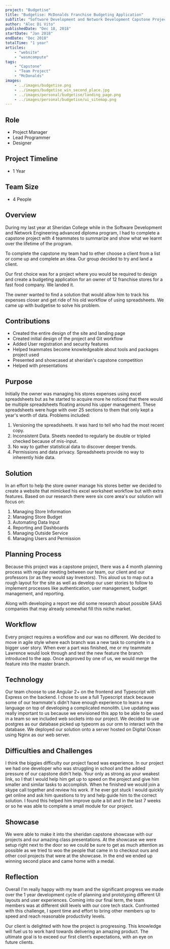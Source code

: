```yaml
---
project: "Budgetise"
title: "Budgetise: McDonalds Franchise Budgeting Application"
subTitle: "Software Development and Network Development Capstone Project"
author: "Alec Di Vito"
publishedDate: "Dec 18, 2018"
startDate: "Jan 2018"
endDate: "Dec 2018"
totalTime: "1 year"
articles:
    - "website"
    - "wasmcompute"
tags:
    - "Capstone"
    - "Team Project"
    - "McDonalds"
images:
    - ../images/budgetise.png
    - ../images/budgetise_win_second_place.jpg
    - ../images/personal/budgetise/landing_page.png
    - ../images/personal/budgetise/ui_sitemap.png
---
```


## Role

- Project Manager
- Lead Programmer
- Designer

## Project Timeline

- 1 Year

## Team Size

- 4 People

<div>
    <Budgetise alt="budgetise dashboard" caption="budgetise dashboard" />
</div>

## Overview

During my last year at Sheridan College while in the Software Development and Network
Engineering advanced diploma program, I had to complete a capstone project with 4 teammates to
summarize and show what we learnt over the lifetime of the program.

To complete the capstone my team had to ether choose a client from a list or
come up and complete an idea. Our group decided to try and land a client.

Our first choice was for a project where you would be required to design and
create a budgeting application for an owner of 12 franchise stores for a fast
food company. We landed it.

The owner wanted to find a solution that would allow him to track his expenses
closer and get ride of his old workflow of using spreadsheets. We came up with
budgetise to solve his problem.

## Contributions

- Created the entire design of the site and landing page
- Created initial design of the project and Git workflow
- Added User registration and security features
- Helped teammates become knowledgeable about tools and packages project used
- Presented and showcased at sheridan's capstone competition
- Helped with presentations

<div class="image--center">
    <Landing_page alt="budgetise landing page" caption="preview of Budgetise landing page" />
</div>

## Purpose

Initially the owner was managing his stores expenses using excel spreadsheets but
as he started to acquire more he noticed that there would be multiple spreadsheets
floating around his upper management. These spreadsheets were huge with over 25
sections to them that only kept a year's worth of data. Problems included:

1. Versioning the spreadsheets. It was hard to tell who had the most recent copy.
2. Inconsistent Data. Sheets needed to regularly be double or tripled checked because of mis-input.
3. No way to gather statistical data to discover deeper trends.
4. Permissions and data privacy. Spreadsheets provide no way to inherently hide data.

## Solution

In an effort to help the store owner manage his stores better we decided to create
a website that mimicked his excel worksheet workflow but with extra features.
Based on our research there were six core area's our solution will focus on:

1. Managing Store Information
2. Managing Store Budget
3. Automating Data Input
4. Reporting and Dashboards
5. Managing Outside Service
6. Managing Users and Permission

## Planning Process

Because this project was a capstone project, there was a 4 month planning process
with regular meeting between our team, our client and our professors (or
as they would say Investors). This aloud us to map out a rough layout for the
site as well as develop our user stories to follow to implement processes like
authentication, user management, budget management, and reporting.

Along with developing a report we did some research about possible SAAS companies that
may already somewhat fill this niche market.

## Workflow

Every project requires a workflow and our was no different. We decided to move in
agile style where each branch was a new task to complete in a bigger user story.
When ever a part was finished, me or my teammate Lawrence would look through and
test the new feature the branch introduced to the app. Once approved by one of us,
we would merge the feature into the master branch.

## Technology

Our team choose to use Angular 2+ on the frontend and Typescript with Express on the
backend. I chose to use a full Typescript stack because some of our teammate's
didn't have enough experience to learn a new language on top of developing a
complicated monolith. Live updating was really important to us because we
envisioned this app to be able to be used in a team so we included web sockets
into our project. We decided to use postgres as our database picked up typeorm
as our orm to interact with the database. We deployed our solution onto a server
hosted on Digital Ocean using Nginx as our web server.

## Difficulties and Challenges

I think the biggies difficulty our project faced was experience. In our project
we had one developer who was struggling in school and the added pressure of our
capstone didn't help. Your only as strong as your weakest link, so I that I would
help him get up to speed on the project and give him smaller and similar tasks
to accomplish. When he finished we would join a skype call together and review
his work. If he ever got stuck I would quickly get online and ask him questions
to try and help guide him to the correct solution. I found this helped him improve
quite a bit and in the last 7 weeks or so he was able to complete a small module
for our project.

## Showcase

We were able to make it into the sheridan capstone showcase with our projects
and our amazing class presentations. At the showcase we were setup right next to the
door so we could be sure to get as much attention as possible as we tried to
woo the people that came in to checkout ours and other cool projects that were
at the showcase. In the end we ended up winning second place and came home with
a medal.

<div class="image--center">
    <Budgetise_win_second_place alt="Winning second place at capstone showcase" caption="Winning second place at capstone showcase" />
</div>

## Reflection

Overall I'm really happy with my team and the significant progress we made over
the 1 year development cycle of planning and prototyping different UI layouts
and user experiences. Coming into our final term, the team members was at different
skill levels with our core tech stack. Confronted with this challenge, I spent
time and effort to bring other members up to speed and reach reasonable
productivity levels.

Our client is delighted with how the project is progressing. This knowledge will
fuel us to work hard towards delivering an amazing product.  The ultimate goal is
to exceed our first client’s expectations, with an eye on future clients.
